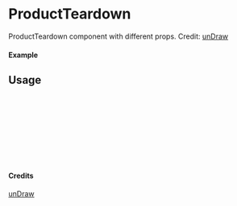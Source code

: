 
<Meta of={ProductTeardown} title="unDraw/ProductTeardown" />

# ProductTeardown

ProductTeardown component with different props.
Credit: [unDraw](https://undraw.co/illustrations)

#### Example

<Canvas of={ProductTeardown.Primary} />

## Usage

```ts
import { ProductTeardown } from "yadl-ui";

const Example = () => {
  return (
      <ProductTeardown />
  );
};

export default Example;
```

#### Credits
[unDraw](https://undraw.co/illustrations)

